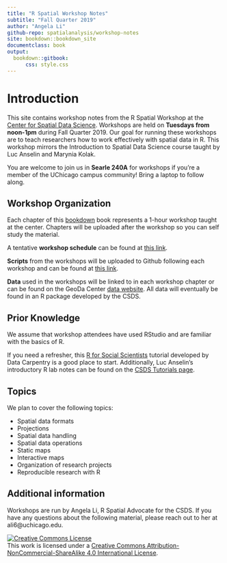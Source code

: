 ```yaml
---
title: "R Spatial Workshop Notes"
subtitle: "Fall Quarter 2019"
author: "Angela Li"
github-repo: spatialanalysis/workshop-notes
site: bookdown::bookdown_site
documentclass: book
output:
  bookdown::gitbook:
      css: style.css
---
```


# Introduction {-}

This site contains workshop notes from the R Spatial Workshop at the [Center for Spatial Data Science](https://spatial.uchicago.edu/). Workshops are held on **Tuesdays from noon-1pm** during Fall Quarter 2019. Our goal for running these workshops are to teach researchers how to work effectively with spatial data in R. This workshop mirrors the Introduction to Spatial Data Science course taught by Luc Anselin and Marynia Kolak.

You are welcome to join us in **Searle 240A** for workshops if you're a member of the UChicago campus community! Bring a laptop to follow along.

## Workshop Organization {-}

Each chapter of this [bookdown](https://bookdown.org/) book represents a 1-hour workshop taught at the center. Chapters will be uploaded after the workshop so you can self study the material.

A tentative **workshop schedule** can be found at [this link](https://spatialanalysis.github.io/events/workshop-schedules/).

**Scripts** from the workshops will be uploaded to Github following each workshop and can be found at [this link](https://github.com/spatialanalysis/workshop-scripts).

**Data** used in the workshops will be linked to in each workshop chapter or can be found on the GeoDa Center [data website](https://geodacenter.github.io/data-and-lab/). All data will eventually be found in an R package developed by the CSDS.

## Prior Knowledge {-}

We assume that workshop attendees have used RStudio and are familiar with the basics of R. 

If you need a refresher, this [R for Social Scientists](https://datacarpentry.org/r-socialsci/) tutorial developed by Data Carpentry is a good place to start. Additionally, Luc Anselin's introductory R lab notes can be found on the [CSDS Tutorials page](https://spatialanalysis.github.io/tutorials).

## Topics {-}

We plan to cover the following topics:

- Spatial data formats
- Projections
- Spatial data handling
- Spatial data operations
- Static maps
- Interactive maps
- Organization of research projects
- Reproducible research with R

## Additional information {-}

Workshops are run by Angela Li, R Spatial Advocate for the CSDS. If you have any questions about the following material, please reach out to her at ali6@uchicago.edu. 


<a rel="license" href="http://creativecommons.org/licenses/by-nc-sa/4.0/"><img alt="Creative Commons License" style="border-width:0" src="https://i.creativecommons.org/l/by-nc-sa/4.0/88x31.png" /></a><br />This work is licensed under a <a rel="license" href="http://creativecommons.org/licenses/by-nc-sa/4.0/">Creative Commons Attribution-NonCommercial-ShareAlike 4.0 International License</a>.
